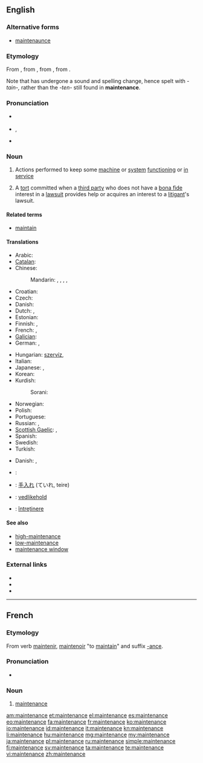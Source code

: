 ==English==
{{wikipedia}}

===Alternative forms===
* [[maintenaunce]]

===Etymology===
From {{etyl|enm}} {{term|mayntenaunce|lang=enm}}, from {{etyl|fro}} {{term|maintenance|lang=fro}}, from {{term|maintenir|lang=fro}}, from {{etyl|la}} {{term||[[manus]] [[tenere]]|to hold in the hand}}. 

Note that {{term|maintain|lang=en}} has undergone a sound and spelling change, hence spelt with ''-tain-,'' rather than the ''-ten-'' still found in '''maintenance'''.

===Pronunciation===
* {{a|Canada}} {{IPA|/ˈmeɪntɪnəns/}}
* {{IPA|/ˈmeɪntənəns/}}, {{X-SAMPA|/"meInt@n@ns/}}
* {{audio|En-us-maintenance.ogg|Audio (US)}}

===Noun===
{{en-noun}}

# Actions performed to keep some [[machine]] or [[system]] [[functioning]] or [[in service]]
# {{legal}} A [[tort]] committed when a [[third party]] who does not have a [[bona fide]] interest in a [[lawsuit]] provides help or acquires an interest to a [[litigant]]'s lawsuit.

====Related terms====
* [[maintain]]

====Translations====
{{trans-top|keeping a machine in service}}
* Arabic: {{t|ar|صيانة|f|tr=Siyaana}}
* [[Catalan]]: {{t|ca|manteniment|m}}
* Chinese:
*: Mandarin: {{t|cmn|保養|sc=Hani}},  {{t|cmn|保养|tr=bǎoyǎng|sc=Hani}},  {{t-|cmn|維持|sc=Hani}},  {{t-|cmn|维持|tr=wéichí|sc=Hani}},  {{t-|cmn|保守|tr=bǎoshǒu|sc=Hani}}
* Croatian: {{t-|hr|održavanje|n}}
* Czech: {{t-|cs|údržba|f}}
* Danish: {{t|da|vedligeholdelse|c}}
* Dutch: {{t+|nl|onderhoud|n}}, {{t-|nl|handhaving|f}}
* Estonian: {{t|et|hooldus}}
* Finnish: {{t-|fi|huolto}}, {{t+|fi|kunnossapito}}
* French: {{t+|fr|entretien|m}}, {{t|fr|maintenance|f}}
* [[Galician]]: {{t|gl|mantemento|xs=Galician}} {{m}}
* German: {{t|de| Instandhaltung |f}}, {{t-|de|Wartung|f}}
{{trans-mid}}
* Hungarian: [[szervíz]], {{t|hu|karbantartás}}
* Italian: {{t+|it|manutenzione|f}}
* Japanese: {{t-|ja|保守|tr=hoshu}}, {{t+|ja|維持|tr=iji}}
* Korean: {{t|ko|보존|tr=bojon|sc=Hang}}
* Kurdish:
*: Sorani: {{t|ku|خزمه‌ت|tr=xizmet|sc=ku-Arab}}
* Norwegian: {{t|no|vedlikehold|n}}
* Polish: {{t-|pl|konserwacja|f}}
* Portuguese: {{t|pt|manutenção|f}}
* Russian: {{t+|ru|обслуживание|n|tr=obsluživanije}},  {{t+|ru|ремонт|m|tr=remónt}}
* [[Scottish Gaelic]]: {{t|gd|gleidheadh|m}}, {{t|gd|cumail suas|f}}
* Spanish: {{t-|es|mantenimiento|m}}
* Swedish: {{t+|sv|underhåll|n}}
* Turkish: {{t|tr|bakım}}
{{trans-bottom}}

{{trans-top|tort}}
* Danish: {{t|da|hævdelse|c}}, {{t|da|forsvar|n}}
{{trans-mid}}
{{trans-bottom}}

{{checktrans-top}}
* {{ttbc|ar}}: {{Arab|[[صيانة]]}} {{IPAchar|(ʂiyāna)}} {{f}}
* {{ttbc|ja}}: [[手入れ]] (ていれ, teire)
* {{ttbc|no}}: [[vedlikehold]]
* {{ttbc|ro}}: [[întreținere]] {{f}}
{{trans-bottom}}

====See also====
* [[high-maintenance]]
* [[low-maintenance]]
* [[maintenance window]]

===External links===
* {{R:Webster 1913}}
* {{R:Century 1911}}
* {{R:OneLook}}

----

==French==

===Etymology===
From verb [[maintenir]], [[maintenoir]] "to [[maintain]]" and suffix [[-ance]].

===Pronunciation===
* {{audio|Fr-Paris--maintenance.ogg|Audio (Paris)}}

===Noun===
{{fr-noun|f}}

# [[#English|maintenance]]

[[am:maintenance]]
[[et:maintenance]]
[[el:maintenance]]
[[es:maintenance]]
[[eo:maintenance]]
[[fa:maintenance]]
[[fr:maintenance]]
[[ko:maintenance]]
[[io:maintenance]]
[[id:maintenance]]
[[it:maintenance]]
[[kn:maintenance]]
[[li:maintenance]]
[[hu:maintenance]]
[[mg:maintenance]]
[[my:maintenance]]
[[ja:maintenance]]
[[pl:maintenance]]
[[ru:maintenance]]
[[simple:maintenance]]
[[fi:maintenance]]
[[sv:maintenance]]
[[ta:maintenance]]
[[te:maintenance]]
[[vi:maintenance]]
[[zh:maintenance]]